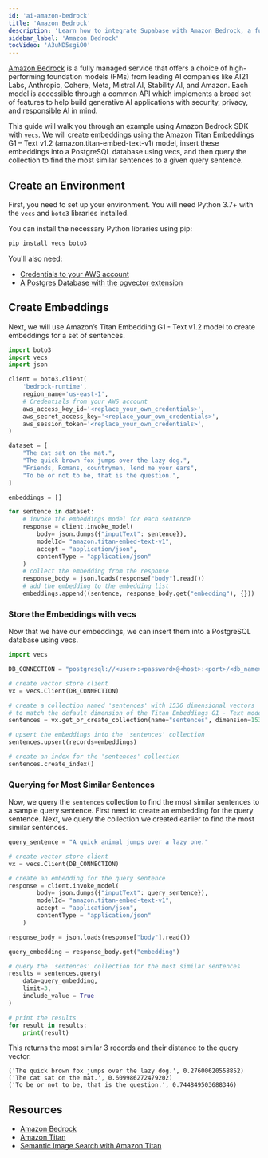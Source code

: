 ```yaml
---
id: 'ai-amazon-bedrock'
title: 'Amazon Bedrock'
description: 'Learn how to integrate Supabase with Amazon Bedrock, a fully managed service of high-performing foundation models.'
sidebar_label: 'Amazon Bedrock'
tocVideo: 'A3uND5sgiO0'
---
```


[Amazon Bedrock](https://aws.amazon.com/bedrock) is a fully managed service that offers a choice of high-performing foundation models (FMs) from leading AI companies like AI21 Labs, Anthropic, Cohere, Meta, Mistral AI, Stability AI, and Amazon. Each model is accessible through a common API which implements a broad set of features to help build generative AI applications with security, privacy, and responsible AI in mind.

This guide will walk you through an example using Amazon Bedrock SDK with `vecs`. We will create embeddings using the Amazon Titan Embeddings G1 – Text v1.2 (amazon.titan-embed-text-v1) model, insert these embeddings into a PostgreSQL database using vecs, and then query the collection to find the most similar sentences to a given query sentence.

## Create an Environment

First, you need to set up your environment. You will need Python 3.7+ with the `vecs` and `boto3` libraries installed.

You can install the necessary Python libraries using pip:

```sh
pip install vecs boto3
```

You'll also need:

- [Credentials to your AWS account](https://boto3.amazonaws.com/v1/documentation/api/latest/guide/credentials.html)
- [A Postgres Database with the pgvector extension](hosting.md)

## Create Embeddings

Next, we will use Amazon’s Titan Embedding G1 - Text v1.2 model to create embeddings for a set of sentences.

```python
import boto3
import vecs
import json

client = boto3.client(
    'bedrock-runtime',
    region_name='us-east-1',
	# Credentials from your AWS account
    aws_access_key_id='<replace_your_own_credentials>',
    aws_secret_access_key='<replace_your_own_credentials>',
    aws_session_token='<replace_your_own_credentials>',
)

dataset = [
    "The cat sat on the mat.",
    "The quick brown fox jumps over the lazy dog.",
    "Friends, Romans, countrymen, lend me your ears",
    "To be or not to be, that is the question.",
]

embeddings = []

for sentence in dataset:
    # invoke the embeddings model for each sentence
    response = client.invoke_model(
        body= json.dumps({"inputText": sentence}),
        modelId= "amazon.titan-embed-text-v1",
        accept = "application/json",
        contentType = "application/json"
    )
    # collect the embedding from the response
    response_body = json.loads(response["body"].read())
    # add the embedding to the embedding list
    embeddings.append((sentence, response_body.get("embedding"), {}))

```

### Store the Embeddings with vecs

Now that we have our embeddings, we can insert them into a PostgreSQL database using vecs.

```python
import vecs

DB_CONNECTION = "postgresql://<user>:<password>@<host>:<port>/<db_name>"

# create vector store client
vx = vecs.Client(DB_CONNECTION)

# create a collection named 'sentences' with 1536 dimensional vectors
# to match the default dimension of the Titan Embeddings G1 - Text model
sentences = vx.get_or_create_collection(name="sentences", dimension=1536)

# upsert the embeddings into the 'sentences' collection
sentences.upsert(records=embeddings)

# create an index for the 'sentences' collection
sentences.create_index()
```

### Querying for Most Similar Sentences

Now, we query the `sentences` collection to find the most similar sentences to a sample query sentence. First need to create an embedding for the query sentence. Next, we query the collection we created earlier to find the most similar sentences.

```python
query_sentence = "A quick animal jumps over a lazy one."

# create vector store client
vx = vecs.Client(DB_CONNECTION)

# create an embedding for the query sentence
response = client.invoke_model(
        body= json.dumps({"inputText": query_sentence}),
        modelId= "amazon.titan-embed-text-v1",
        accept = "application/json",
        contentType = "application/json"
    )

response_body = json.loads(response["body"].read())

query_embedding = response_body.get("embedding")

# query the 'sentences' collection for the most similar sentences
results = sentences.query(
    data=query_embedding,
    limit=3,
    include_value = True
)

# print the results
for result in results:
    print(result)
```

This returns the most similar 3 records and their distance to the query vector.

```
('The quick brown fox jumps over the lazy dog.', 0.27600620558852)
('The cat sat on the mat.', 0.609986272479202)
('To be or not to be, that is the question.', 0.744849503688346)
```

## Resources

- [Amazon Bedrock](https://aws.amazon.com/bedrock)
- [Amazon Titan](https://aws.amazon.com/bedrock/titan)
- [Semantic Image Search with Amazon Titan](/docs/guides/ai/examples/semantic-image-search-amazon-titan)
